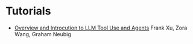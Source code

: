 # Tutorials


- [Overview and Introcution to LLM Tool Use and Agents]({tutorial_slides}) Frank Xu, Zora Wang, Graham Neubig